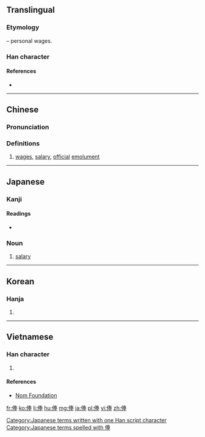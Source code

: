 ==Translingual==
===Etymology===
{{Han compound|人|alt1=亻|t1=person|奉|ls=psc|c1=s|c2=p}} – personal wages.

===Han character===
{{Han char|rn=9|rad=人|as=08|sn=10|four=2525<sub>3</sub>|canj=人手大手 (OQKQ)|ids=⿰[[亻]][[奉]]}}

====References====
* {{Han ref|kx=0106.190|dkj=00734|dj=0227.020|hdz=10169.160|uh=4FF8|ud=20472|bh=ADC4|bd=44484}}

----

==Chinese==
{{zh-forms}}

===Pronunciation===
{{zh-pron
|m=fèng
|c=fung2,fung6
|mc=y
|oc=y
|ma=
|cat=n
}}

===Definitions===
# [[wage]]s, [[salary]], [[official]] [[emolument]]

----

==Japanese==

===Kanji===
{{ja-kanji|grade=c|rs=人08}}

====Readings====
* {{ja-readings|on=[[ほう]] (hō)|kun=[[ふち]] (fuchi)}}

===Noun===
{{ja-noun|k|hira=ほう|rom=hō}}

# [[salary]]

[[Category:Japanese terms written with one Han script character]]
[[Category:Japanese terms spelled with 俸]]

----

==Korean==

===Hanja===
{{ko-hanja|hangeul=봉|rv=bong|mr=pong}}

# {{defn|lang=ko|sort=人08}}

----

==Vietnamese==

===Han character===
{{vi-hantu|[[bổng]], [[bóng]], [[bỗng]], [[vụng]], [[bống]], [[phỗng]]|rs=人08}}

# {{defn|lang=vi|sort=人08}}

====References====
*[http://nomfoundation.org/common/nom_details.php?codepoint=4ff8 Nom Foundation]

[[fr:俸]]
[[ko:俸]]
[[li:俸]]
[[hu:俸]]
[[mg:俸]]
[[ja:俸]]
[[pl:俸]]
[[vi:俸]]
[[zh:俸]]